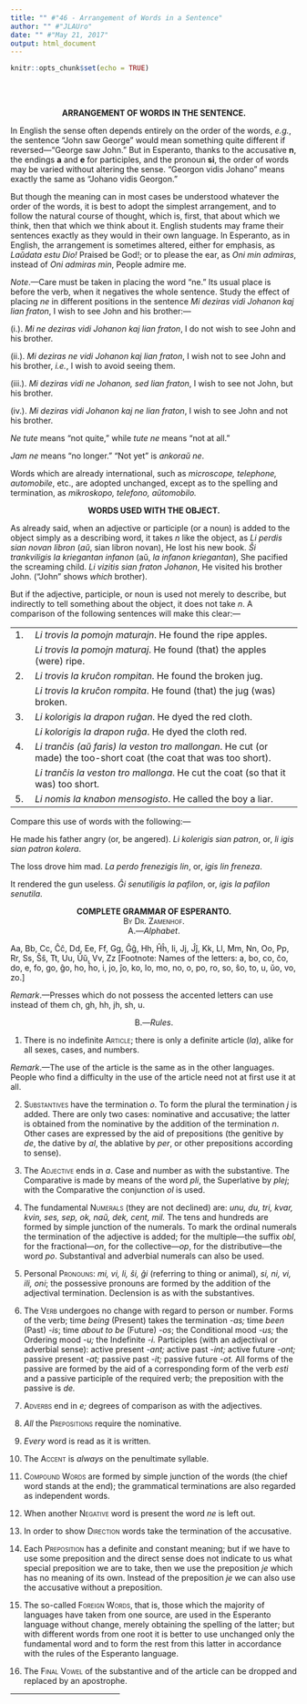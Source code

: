 ```yaml
---
title: "" #"46 - Arrangement of Words in a Sentence"
author: "" #"JLAUro"
date: "" #"May 21, 2017"
output: html_document
---
```


```r
knitr::opts_chunk$set(echo = TRUE)
```

<br/><br/>

<center><b>ARRANGEMENT OF WORDS IN THE SENTENCE.</b></center>

<p>In English the sense often depends entirely on the order of
the words, <i>e.g.</i>, the sentence "John saw George" would mean
something quite different if reversed&mdash;"George saw John."
But in Esperanto, thanks to the accusative <b>n</b>, the endings
<b>a</b> and <b>e</b> for participles, and the pronoun <b>si</b>,
the order of words may be varied without altering the sense.
"Georgon vidis Johano" means exactly the same as "Johano vidis
Georgon."</p>

<p>But though the meaning can in most cases be understood
whatever the order of the words, it is best to adopt the simplest
arrangement, and to follow the natural course of thought, which
is, first, that about which we think, then that which we think
about it. English students may frame their sentences exactly as
they would in their own language. In Esperanto, as in English,
the arrangement is sometimes altered, either for emphasis, as
<i>La&#365;data estu Dio!</i> Praised be God!; or to please the
ear, as <i>Oni min admiras</i>, instead of <i>Oni admiras
min</i>, People admire me.</p>

<!-- =============================092.png============================ -->
<p><i>Note</i>.&mdash;Care must be taken in placing the word
"ne." Its usual place is before the verb, when it negatives the
whole sentence. Study the effect of placing <i>ne</i> in
different positions in the sentence <i>Mi deziras vidi Johanon
kaj lian fraton</i>, I wish to see John and his
brother:&mdash;</p>

<p>(i.). <i>Mi ne deziras vidi Johanon kaj lian fraton</i>, I do
not wish to see John and his brother.</p>

<p>(ii.). <i>Mi deziras ne vidi Johanon kaj lian fraton</i>, I
wish not to see John and his brother, <i>i.e.</i>, I wish to
avoid seeing them.</p>

<p>(iii.). <i>Mi deziras vidi ne Johanon, sed lian fraton</i>, I
wish to see not John, but his brother.</p>

<p>(iv.). <i>Mi deziras vidi Johanon kaj ne lian fraton</i>, I
wish to see John and not his brother.</p>

<p><i>Ne tute</i> means "not quite," while <i>tute ne</i> means
"not at all."</p>

<p><i>Jam ne</i> means "no longer." "Not yet" is <i>ankora&#365;
ne</i>.</p>

<p>Words which are already international, such as <i>microscope,
telephone, automobile</i>, etc., are adopted unchanged, except as
to the spelling and termination, as <i>mikroskopo, telefono,
a&#365;tomobilo.</i></p>

<center><b>WORDS USED WITH THE OBJECT.</b></center>

<p>As already said, when an adjective or participle (or a noun)
is added to the object simply as a describing word, it takes
<i>n</i> like the object, as <i>Li perdis sian novan libron</i>
(<i>a&#365;</i>, sian libron novan), He lost his new book.
<i>&#348;i trankviligis la kriegantan infanon</i> (a&#365;, <i>la
infanon kriegantan</i>), She pacified the screaming child. <i>Li
vizitis sian fraton Johanon</i>, He visited his brother John.
("John" shows <i>which</i> brother).</p>

<!-- =============================093.png============================ -->
<p>But if the adjective, participle, or noun is used not merely
to describe, but indirectly to tell something about the object,
it does not take <i>n</i>. A comparison of the following
sentences will make this clear:&mdash;</p>

<center>
<table>
<tr>
<td rowspan="2" valign="top">1. </td>
<td><i>Li trovis la pomojn maturajn</i>. He found the ripe
apples.</td>
</tr>

<tr>
<td><i>Li trovis la pomojn maturaj</i>. He found (that) the
apples (were) ripe.</td>
</tr>

<tr>
<td rowspan="2" valign="top">2. </td>
<td><i>Li trovis la kru&#265;on rompitan</i>. He found the broken
jug.</td>
</tr>

<tr>
<td><i>Li trovis la kru&#265;on rompita</i>. He found (that) the
jug (was) broken.</td>
</tr>

<tr>
<td rowspan="2" valign="top">3. </td>
<td><i>Li kolorigis la drapon ru&#285;an</i>. He dyed the red
cloth.</td>
</tr>

<tr>
<td><i>Li kolorigis la drapon ru&#285;a</i>. He dyed the cloth
red.</td>
</tr>

<tr>
<td rowspan="2" valign="top">4. </td>
<td><i>Li tran&#265;is (a&#365; faris) la veston tro
mallongan</i>. He cut (or made) the too-short coat (the coat that
was too short).</td>
</tr>

<tr>
<td><i>Li tran&#265;is la veston tro mallonga</i>. He cut the
coat (so that it was) too short.</td>
</tr>

<tr>
<td valign="top">5. </td>
<td><i>Li nomis la knabon mensogisto</i>. He called the boy a
liar.</td>
</tr>
</table>
</center>

<p>Compare this use of words with the following:&mdash;</p>

<p>He made his father angry (or, be angered). <i>Li kolerigis
sian patron</i>, or, <i>li igis sian patron kolera</i>.</p>

<p>The loss drove him mad. <i>La perdo frenezigis lin</i>, or,
<i>igis lin freneza</i>.</p>

<p>It rendered the gun useless. <i>&#284;i senutiligis la
pafilon</i>, or, <i>igis la pafilon senutila</i>.</p>

<!-- =============================094.png============================ -->
<center><b>COMPLETE GRAMMAR OF ESPERANTO.</b><br>
 <span style="font-variant: small-caps">By Dr.
Zamenhof.</span></center>

<center>A.&mdash;<i>Alphabet</i>.</center>

<p>Aa, Bb, Cc, &#264;&#265;, Dd, Ee, Ff, Gg, &#284;&#285;, Hh,
&#292;&#293;, Ii, Jj, &#308;&#309;, Kk, Ll, Mm, Nn, Oo, Pp, Rr,
Ss, &#348;&#349;, Tt, Uu, &#364;&#365;, Vv, Zz [Footnote: Names
of the letters: a, bo, co, &#265;o, do, e, fo, go, &#285;o, ho,
&#293;o, i, jo, &#309;o, ko, lo, mo, no, o, po, ro, so, &#349;o,
to, u, &#365;o, vo, zo.]</p>

<p><i>Remark</i>.&mdash;Presses which do not possess the accented
letters can use instead of them ch, gh, hh, jh, sh, u.</p>

<center>B.&mdash;<i>Rules</i>.</center>

<p>(1) There is no indefinite <span style=
"font-variant: small-caps">Article</span>; there is only a
definite article (<i>la</i>), alike for all sexes, cases, and
numbers.</p>

<p><i>Remark</i>.&mdash;The use of the article is the same as in
the other languages. People who find a difficulty in the use of
the article need not at first use it at all.</p>

<p>(2) <span style="font-variant: small-caps">Substantives</span>
have the termination <i>o</i>. To form the plural the termination
<i>j</i> is added. There are only two cases: nominative and
accusative; the latter is obtained from the nominative by the
addition of the termination <i>n</i>. Other cases are expressed
by the aid of prepositions (the genitive by <i>de</i>, the dative
by <i>al</i>, the ablative by <i>per</i>, or other prepositions
according to sense).</p>

<p>(3) The <span style=
"font-variant: small-caps">Adjective</span> ends in <i>a</i>.
Case and number as with the substantive. The Comparative is made
by means of the word <i>pli</i>, the Superlative by <i>plej</i>;
with the Comparative the conjunction <i>ol</i> is used.</p>

<p>(4) The fundamental <span style=
"font-variant: small-caps">Numerals</span> (they are not
declined) are: <i>unu, du, tri, kvar, kvin, ses, sep, ok,
na&#365;, dek, cent, mil.</i> The tens and hundreds are formed by
simple junction of the numerals. To mark the ordinal numerals the
termination of the adjective is added; for the multiple&mdash;the
suffix <i>obl</i>, for the fractional&mdash;<i>on</i>, for the
collective&mdash;<i>op</i>, for the distributive&mdash;the word
<i>po</i>. Substantival and adverbial numerals can also be
used.</p>

<!-- =============================095.png============================ -->
<p>(5) Personal <span style=
"font-variant: small-caps">Pronouns</span>: <i>mi, vi, li,
&#349;i, &#285;i</i> (referring to thing or animal), <i>si, ni,
vi, ili, oni</i>; the possessive pronouns are formed by the
addition of the adjectival termination. Declension is as with the
substantives.</p>

<p>(6) The <span style="font-variant: small-caps">Verb</span>
undergoes no change with regard to person or number. Forms of the
verb; time <i>being</i> (Present) takes the termination
<i>-as;</i> time <i>been</i> (Past) <i>-is</i>; time <i>about to
be</i> (Future) <i>-os</i>; the Conditional mood <i>-us;</i> the
Ordering mood <i>-u;</i> the Indefinite <i>-i.</i> Participles
(with an adjectival or adverbial sense): active present
<i>-ant;</i> active past <i>-int;</i> active future <i>-ont;</i>
passive present <i>-at;</i> passive past <i>-it;</i> passive
future <i>-ot.</i> All forms of the passive are formed by the aid
of a corresponding form of the verb <i>esti</i> and a passive
participle of the required verb; the preposition with the passive
is <i>de.</i></p>

<p>(7) <span style="font-variant: small-caps">Adverbs</span> end
in <i>e;</i> degrees of comparison as with the adjectives.</p>

<p>(8) <i>All</i> the <span style=
"font-variant: small-caps">Prepositions</span> require the
nominative.</p>

<p>(9) <i>Every</i> word is read as it is written.</p>

<p>(10) The <span style="font-variant: small-caps">Accent</span>
is <i>always</i> on the penultimate syllable.</p>

<p>(11) <span style="font-variant: small-caps">Compound
Words</span> are formed by simple junction of the words (the
chief word stands at the end); the grammatical terminations are
also regarded as independent words.</p>

<p>(12) When another <span style=
"font-variant: small-caps">Negative</span> word is present the
word <i>ne</i> is left out.</p>

<p>(13) In order to show <span style=
"font-variant: small-caps">Direction</span> words take the
termination of the accusative.</p>

<p>(14) Each <span style=
"font-variant: small-caps">Preposition</span> has a definite and
constant meaning; but if we have to use some preposition and the
direct sense does not indicate to us what special preposition we
are to take, then we use the preposition <i>je</i> which has no
meaning of its own. Instead of the preposition <i>je</i> we can
also use the accusative without a preposition.</p>

<!-- =============================096.png============================ -->
<p>(15) The so-called <span style=
"font-variant: small-caps">Foreign Words</span>, that is, those
which the majority of languages have taken from one source, are
used in the Esperanto language without change, merely obtaining
the spelling of the latter; but with different words from one
root it is better to use unchanged only the fundamental word and
to form the rest from this latter in accordance with the rules of
the Esperanto language.</p>

<p>(16) The <span style="font-variant: small-caps">Final
Vowel</span> of the substantive and of the article can be dropped
and replaced by an apostrophe.</p>

<hr align="center" width="38%">